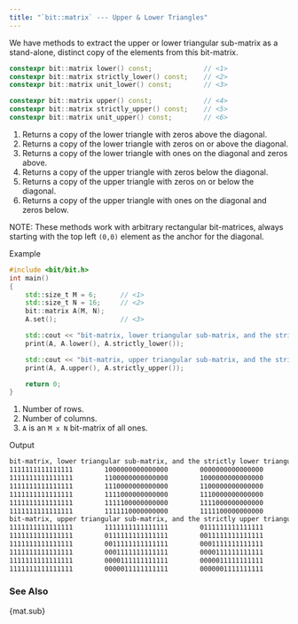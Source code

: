 ```yaml
---
title: "`bit::matrix` --- Upper & Lower Triangles"
---
```


We have methods to extract the upper or lower triangular sub-matrix as a stand-alone, distinct copy of the elements from this bit-matrix.

```cpp
constexpr bit::matrix lower() const;             // <1>
constexpr bit::matrix strictly_lower() const;    // <2>
constexpr bit::matrix unit_lower() const;        // <3>

constexpr bit::matrix upper() const;             // <4>
constexpr bit::matrix strictly_upper() const;    // <5>
constexpr bit::matrix unit_upper() const;        // <6>
```
1. Returns a copy of the lower triangle with zeros above the diagonal.
2. Returns a copy of the lower triangle with zeros on or above the diagonal.
3. Returns a copy of the lower triangle with ones on the diagonal and zeros above.
4. Returns a copy of the upper triangle with zeros below the diagonal.
5. Returns a copy of the upper triangle with zeros on or below the diagonal.
6. Returns a copy of the upper triangle with ones on the diagonal and zeros below.

NOTE: These methods work with arbitrary rectangular bit-matrices, always starting with the top left `(0,0)` element as the anchor for the diagonal.

[Example]{.bt}
```cpp
#include <bit/bit.h>
int main()
{
    std::size_t M = 6;      // <1>
    std::size_t N = 16;     // <2>
    bit::matrix A(M, N);
    A.set();                // <3>

    std::cout << "bit-matrix, lower triangular sub-matrix, and the strictly lower triangular sub-matrix:\n";
    print(A, A.lower(), A.strictly_lower());

    std::cout << "bit-matrix, upper triangular sub-matrix, and the strictly upper triangular sub-matrix:\n";
    print(A, A.upper(), A.strictly_upper());

    return 0;
}
```
1. Number of rows.
2. Number of columns.
3. `A` is an `M x N` bit-matrix of all ones.

[Output]{.bt}
```bash
bit-matrix, lower triangular sub-matrix, and the strictly lower triangular sub-matrix:
1111111111111111        1000000000000000        0000000000000000
1111111111111111        1100000000000000        1000000000000000
1111111111111111        1110000000000000        1100000000000000
1111111111111111        1111000000000000        1110000000000000
1111111111111111        1111100000000000        1111000000000000
1111111111111111        1111110000000000        1111100000000000
bit-matrix, upper triangular sub-matrix, and the strictly upper triangular sub-matrix:
1111111111111111        1111111111111111        0111111111111111
1111111111111111        0111111111111111        0011111111111111
1111111111111111        0011111111111111        0001111111111111
1111111111111111        0001111111111111        0000111111111111
1111111111111111        0000111111111111        0000011111111111
1111111111111111        0000011111111111        0000001111111111
```

### See Also
{mat.sub}
